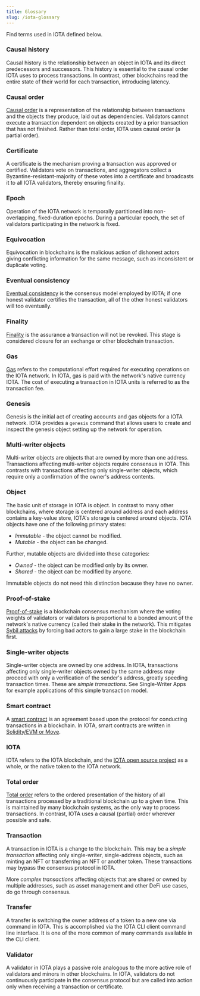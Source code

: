```yaml
---
title: Glossary
slug: /iota-glossary
---
```


Find terms used in IOTA defined below.

### Causal history

Causal history is the relationship between an object in IOTA and its direct predecessors and successors. This history is essential to the causal order IOTA uses to process transactions. In contrast, other blockchains read the entire state of their world for each transaction,
introducing latency.

### Causal order

[Causal order](https://www.scattered-thoughts.net/writing/causal-ordering/) is a representation of the relationship between transactions and the objects they produce, laid out as dependencies. Validators cannot execute a transaction dependent on objects created by a prior transaction that has not finished. Rather than total order, IOTA uses causal order (a partial order).

### Certificate

A certificate is the mechanism proving a transaction was approved or certified. Validators vote on transactions, and aggregators collect a Byzantine-resistant-majority of these votes into a certificate and broadcasts it to all IOTA validators, thereby ensuring finality.

### Epoch

Operation of the IOTA network is temporally partitioned into non-overlapping, fixed-duration epochs. During a particular epoch, the set of validators participating in the network is fixed.

### Equivocation

Equivocation in blockchains is the malicious action of dishonest actors giving conflicting information for the same message, such as inconsistent or duplicate voting.

### Eventual consistency

[Eventual consistency](https://en.wikipedia.org/wiki/Eventual_consistency) is the consensus model employed by IOTA; if one honest validator
certifies the transaction, all of the other honest validators will too eventually.

### Finality

[Finality](https://medium.com/mechanism-labs/finality-in-blockchain-consensus-d1f83c120a9a) is the assurance a transaction will not be revoked. This stage is considered closure for an exchange or other blockchain transaction.

### Gas

[Gas](https://ethereum.org/en/developers/docs/gas/) refers to the computational effort required for executing operations on the IOTA network. In IOTA, gas is paid with the network's native currency IOTA. The cost of executing a transaction in IOTA units is referred to as the transaction fee.

### Genesis

Genesis is the initial act of creating accounts and gas objects for a IOTA network. IOTA provides a `genesis` command that allows users to create and inspect the genesis object setting up the network for operation.

### Multi-writer objects

Multi-writer objects are objects that are owned by more than one address. Transactions affecting multi-writer objects require consensus in IOTA. This contrasts with transactions affecting only single-writer objects, which require only a confirmation of the owner's address contents.

### Object

The basic unit of storage in IOTA is object. In contrast to many other blockchains, where storage is centered around address and each address contains a key-value store, IOTA's storage is centered around objects. IOTA objects have one of the following primary states:

- _Immutable_ - the object cannot be modified.
- _Mutable_ - the object can be changed.

Further, mutable objects are divided into these categories:

- _Owned_ - the object can be modified only by its owner.
- _Shared_ - the object can be modified by anyone.

Immutable objects do not need this distinction because they have no owner.

### Proof-of-stake

[Proof-of-stake](https://en.wikipedia.org/wiki/Proof_of_stake) is a blockchain consensus mechanism where the voting weights of validators or validators is proportional to a bonded amount of the network's native currency (called their stake in the network). This mitigates [Sybil attacks](https://en.wikipedia.org/wiki/Sybil_attack) by forcing bad actors to gain a large stake in the blockchain first.

### Single-writer objects

Single-writer objects are owned by one address. In IOTA, transactions affecting only single-writer objects owned by the same address may proceed with only a verification of the sender's address, greatly speeding transaction times. These are _simple transactions_. See Single-Writer Apps for example applications of this simple transaction model.

### Smart contract

A [smart contract](https://en.wikipedia.org/wiki/Smart_contract) is an agreement based upon the protocol for conducting transactions in a blockchain. In IOTA, smart contracts are written in [Solidity/EVM or Move](../developer/evm-to-move/evm-to-move.mdx).

### IOTA

IOTA refers to the IOTA blockchain, and the [IOTA open source project](https://github.com/iotaledger/iota/) as a whole, or the native token to the IOTA network.

### Total order

[Total order](https://en.wikipedia.org/wiki/Total_order) refers to the ordered presentation of the history of all transactions processed by a traditional blockchain up to a given time. This is maintained by many blockchain systems, as the only way to process transactions. In contrast, IOTA uses a causal (partial) order wherever possible and safe.

### Transaction

A transaction in IOTA is a change to the blockchain. This may be a _simple transaction_ affecting only single-writer, single-address objects, such as minting an NFT or transferring an NFT or another token. These transactions may bypass the consensus protocol in IOTA.

More _complex transactions_ affecting objects that are shared or owned by multiple addresses, such as asset management and other DeFi use cases, do go through consensus.

### Transfer

A transfer is switching the owner address of a token to a new one via command in IOTA. This is accomplished via the IOTA CLI client command line interface. It is one of the more common of many commands available in the CLI client.

### Validator

A validator in IOTA plays a passive role analogous to the more active role of validators and minors in other blockchains. In IOTA, validators do not continuously participate in the consensus protocol but are called into action only when receiving a transaction or
certificate.
